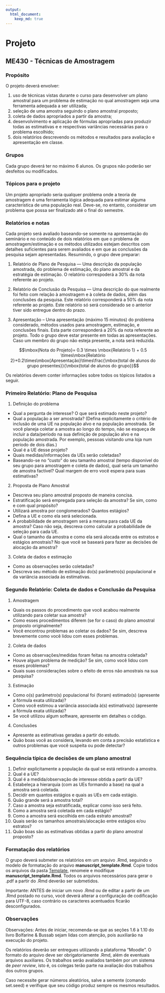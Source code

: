 ```yaml
---
output: 
  html_document:
    keep_md: true
---
```


# Projeto

## ME430 - Técnicas de Amostragem

### Propósito

O projeto deverá envolver:

1. uso de técnicas vistas durante o curso para desenvolver um plano amostral para um problema de estimação no qual amostragem seja uma ferramenta adequada a ser utilizada;
2. seleção de uma amostra seguindo o plano amostral proposto;
3. coleta de dados apropriados a partir da amostra;
4. desenvolvimento e aplicação de fórmulas apropriadas para produzir todas as estimativas e e respectivas variâncias necessárias para o problema escolhido;
5. dois relatórios descrevendo os métodos e resultados para avaliação e apresentação em classe. 


### Grupos

Cada grupo deverá ter no máximo 6 alunos. Os grupos não poderão ser desfeitos ou modificados.

### Tópicos para o projeto

  Um projeto apropriado seria qualquer problema onde a teoria de amostragem é uma ferramenta lógica adequada para estimar alguma característica de uma população real. Deve-se, no entanto, considerar um problema que possa ser finalizado até o final do semestre. 

### Relatórios e notas

  Cada projeto será avaliado baseando-se somente na apresentação do seminário e no conteúdo de dois relatórios em que o problema de amostragem/estimação e os métodos utilizados estejam descritos com detalhes suficientes para serem avaliados e em que as conclusões da pesquisa sejam apresentadas.  Resumindo, o grupo deve preparar:
  
1. Relatório de Plano de Pesquisa --- Uma descrição da população amostrada, do problema de estimação, do plano amostral e da estratégia de estimação. O relatório correspoderá a 30% da nota referente ao projeto. 
2. Relatório de Conclusão da Pesquisa --- Uma descrição do que realmente foi feito com relação à amostragem e à coleta de dados, além das conclusões da pesquisa. Este relatório corresponderá a 50% da nota referente ao projeto. Este relatório só será considerado se o anterior tiver sido entregue dentro do prazo.

3. Apresentação – Uma apresentação (máximo 15 minutos) do problema considerado, métodos usados para amostragem, estimação, e conclusões finais. Esta parte corresponderá a 20% da nota referente ao projeto. Todo o grupo deve estar presente em todas as apresentações. Caso um membro do grupo não esteja presente, a nota será reduzida.

$$\mbox{Nota do Projeto}= 0.3 \times \mbox{Relatório 1} + 0.5 \times\mbox{Relatório 2}+0.2\times\mbox{Apresentação}\times\frac{\mbox{total de alunos do grupo presentes}}{\mbox{total de alunos do grupo}}$$

Os relatórios devem conter informações sobre todos os tópicos listados a seguir.

### Primeiro Relatório: Plano de Pesquisa

1.   Definição do problema
*	Qual a pergunta de interesse? O que será estimado neste projeto?
*	Qual a população a ser amostrada?  (Defina explicitamente o critério de inclusão de uma UE na população alvo e na população amostrada. Se você planeja coletar a amostra ao longo do tempo, não se esqueça de incluir a data/período na sua definição de população alvo e na população amostrada.  Por exemplo, pessoas visitando uma loja num período de dois dias.) 
*	Qual é a UE desse projeto? 
*	Quais medidas/informações da UEs serão coletadas? 
*	Baseando-se no “custo” do seu tamanho amostral (tempo disponível do seu grupo para amostragem e coleta de dados), qual seria um tamanho de amostra factível? Qual margem de erro você espera para suas estimativas? 

2.	Proposta de Plano Amostral
*	Descreva seu plano amostral proposto de maneira concisa. 
*	Estratificação será empregada para seleção da amostra? Se sim, como e com qual propósito?
*	Utilizará amostra por conglomerados?  Quantos estágios?
*	Defina a UE e como ela será selecionada.
*	A probabilidade de amostragem será a mesma para cada UE da amostra? Caso não seja, descreva como calcular a probabilidade de seleção para cada UE. 
*	Qual o tamanho da amostra e como ela será alocada entre os estratos e estágios amostrais? No que você se baseará para fazer as decisões de alocação da amostra?


3.	Coleta de dados e estimação
*	Como as observações serão coletadas? 
*	Descreva seu método de estimação do(s) parâmetro(s) populacional e da variância associada às estimativas.

### Segundo Relatório: Coleta de dados e Conclusão da Pesquisa


1.  Amostragem 
*	Quais os passos do procedimento que você acabou realmente utilizando para coletar sua amostra?
*	Como esses procedimentos diferem (se for o caso) do plano amostral proposto originalmente?
*	Você encontrou problemas ao coletar os dados?  Se sim, descreva brevemente como você lidou com esses problemas.

2.	Coleta de dados
*	Como as observações/medidas foram feitas na amostra coletada?
*	Houve algum problema de medição? Se sim, como você lidou com esses problemas?
*	Quais suas considerações sobre o efeito de erros não amostrais na sua pesquisa?

3.	Estimação
*	Como o(s) parâmetro(s) populacional foi (foram) estimado(s) (apresente a fórmula exata utilizada)?
*	Como você estimou a variância associada à(s) estimativa(s) (apresente a fórmula exata utilizada)?
* Se você utilizou algum software, apresente em detalhes o código.


4.	Conclusões
*	Apresente as estimativas geradas a partir do estudo.
*	Quão boas você as considera, levando em conta a precisão estatística e outros problemas que você suspeita ou pode detectar?


### Sequência típica de decisões de um plano amostral

1. Definir explicitamente a população da qual se está retirando a amostra. 
2. Qual é a UE? 
3. Qual é a medida/observação de interesse obtida a partir da UE?
4. Estabeleça a hierarquia (com as UEs formando a base) na qual a amostra será coletada. 
5. Decidir em quantos estágios e quais as UEs em cada estágio.
6. Quão grande será a amostra total?
7. Caso a amostra seja estratificada, explicar como isso será feito.
8. Como a amostra será coletada em cada estágio?
9. Como a amostra será escolhida em cada estrato amostral?
10. Quais serão os tamanhos amostrais/alocação entre estágios e/ou estratos?
11. Quão boas são as estimativas obtidas a partir do plano amostral proposto?

### Formatação dos relatórios

O grupo deverá submeter os relatórios em um arquivo .Rmd, seguindo o modelo de formatação do arquivo **manuscript_template.Rmd**. Copie todos os arquivos da pasta [Template](../Template), renomeie e modifique **manuscript_template.Rmd**.
Todos os arquivos necessários para gerar o .pdf a partir do .Rmd deverão ser submetidos.

Importante: ANTES de iniciar um novo .Rmd ou de editar a partir de um .Rmd postado no curso, você deverá alterar a configuração de codificação para UTF-8, caso contrário os caracteres acentuados ficarão desconfigurados.

### Observações


Observações: Antes de iniciar, recomenda-se que as seções 1.6 à 1.10 do livro Bolfarine & Bussab sejam lidas com atenção, pois  auxiliarão na execução do projeto.

Os relatórios deverão ser entregues utilizando a plataforma “Moodle”. O formato do arquivo deve ser obrigatoriamente .Rmd, além de eventuais arquivos auxiliares. Os trabalhos serão avaliados também por um sistema de *peer review*, isto é, os colegas terão parte na avaliação dos trabalhos dos outros grupos.

Caso necessite gerar números aleatórios, salve a semente (comando set.seed) e verifique que seu código produz sempre os mesmos resultados.




